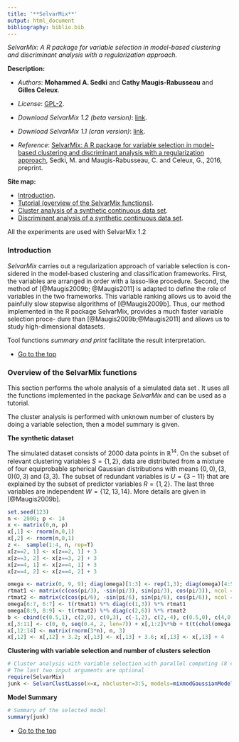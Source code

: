 ```yaml
---
title: '**SelvarMix**'
output: html_document
bibliography: biblio.bib
---
```


*SelvarMix: A R package for variable selection in model-based clustering and discriminant analysis with a regularization approach.*

**Description:**

* *Authors*: **Mohammed A. Sedki** and **Cathy Maugis-Rabusseau** and **Gilles Celeux**.
* *License*: [GPL-2](http://www.gnu.org/licenses/gpl-2.0.html).
* *Download SelvarMix 1.2 (beta version)*: [link](http://r-forge.r-project.org/R/?group_id=2044). 

*  *Download SelvarMix 1.1 (cran version)*: [link](http://cran.r-project.org/web/packages/SelvarMix/).
* *Reference*: [SelvarMix: A R package for variable selection in model-based clustering and discriminant analysis with a regularization approach](https://hal.archives-ouvertes.fr/hal-01053784/), Sedki, M. and Maugis-Rabusseau, C. and Celeux, G., 2016, preprint.


<a id="top"></a>
**Site map:**  

* <a href="#intro">Introduction</a>.
* <a href="#tutorial">Tutorial (overview of the SelvarMix functions)</a>.
* <a href="#simdata">Cluster analysis of a synthetic continuous data set</a>.
* <a href="#simadataDA">Discriminant analysis of a synthetic continuous data set</a>.

All the experiments are used with SelvarMix 1.2
<a id="intro"></a>

### Introduction
*SelvarMix* carries out a regularization approach of variable selection is con-
sidered in the model-based clustering and classification frameworks. First, the
variables are arranged in order with a lasso-like procedure. Second, the method
of [@Maugis2009b; @Maugis2011] is adapted to define the role of variables in the
two frameworks. This variable ranking allows us to avoid the painfully slow
stepwise algorithms of [@Maugis2009b]. Thus, our method implemented
in the R package SelvarMix, provides a much faster variable selection proce-
dure than [@Maugis2009b;@Maugis2011] and allows us to study high-dimensional
datasets.


Tool functions *summary and print*  facilitate the result interpretation.

* <a href="#top">Go to the top</a>


<a id="tutorial"></a>

###  Overview of the SelvarMix functions
This section performs the whole analysis of a simulated  data set . 
It uses all the functions implemented in the package *SelvarMix* and can be used as a tutorial. 

The cluster analysis is performed with unknown number of clusters by doing a variable selection, 
then a model summary is given. 

**The synthetic dataset**

 The simulated dataset consists of 2000 data points in $\mathbb{R}^{14}$. 
 On the subset of relevant clustering variables $S = \{1, 2\}$, 
 data are distributed from a mixture of four equiprobable 
 spherical Gaussian distributions with means $(0,0), (3,0)
 (0,3)$ and $(3,3)$. The subset of redundant variables 
 is $U =\{3-11\}$ that are explained by the subset of 
 predictor variables $R = \{1,2\}$. 
 The last three variables are independent $W = \{12, 13, 14\}$. More details are given in [@Maugis2009b].

```r
set.seed(123)
n <- 2000; p <- 14
x <- matrix(0,n, p)
x[,1] <- rnorm(n,0,1)
x[,2] <- rnorm(n,0,1)
z <-  sample(1:4, n, rep=T)
x[z==2, 1] <- x[z==2, 1] + 3
x[z==3, 2] <- x[z==3, 2] + 3
x[z==4, 1] <- x[z==4, 1] + 3
x[z==4, 2] <- x[z==4, 2] + 3

omega <- matrix(0, 9, 9); diag(omega)[1:3] <- rep(1,3); diag(omega)[4:5] <- rep(0.5,2)
rtmat1 <- matrix(c(cos(pi/3), -sin(pi/3), sin(pi/3), cos(pi/3)), ncol = 2, byrow = TRUE)
rtmat2 <- matrix(c(cos(pi/6), -sin(pi/6), sin(pi/6), cos(pi/6)), ncol = 2, byrow = TRUE)
omega[6:7, 6:7] <- t(rtmat1) %*% diag(c(1,3)) %*% rtmat1
omega[8:9, 8:9] <- t(rtmat2) %*% diag(c(2,6)) %*% rtmat2
b <- cbind(c(0.5,1), c(2,0), c(0,3), c(-1,2), c(2,-4), c(0.5,0), c(4,0.5), c(3,0), c(2,1))
x[,3:11] <- c(0, 0, seq(0.4, 2, len=7)) + x[,1:2]%*%b + t(t(chol(omega)) %*% matrix(rnorm(n*9), 9, n)) 
x[,12:14] <- matrix(rnorm(3*n), n, 3)
x[,12] <- x[,12] + 3.2; x[,13] <- x[,13] + 3.6; x[,13] <- x[,13] + 4
```

**Clustering with variable selection and number of clusters selection**
```r
# Cluster analysis with variable selection with parallel computing (8 cores) 
# The last two input arguments are optional
require(SelvarMix)
junk <- SelvarClustLasso(x=x, nbcluster=3:5, models=mixmodGaussianModel(family = "spherical"), nbcores=8)
```

**Model Summary**

```r
# Summary of the selected model
summary(junk)
```
* <a href="#top">Go to the top</a>